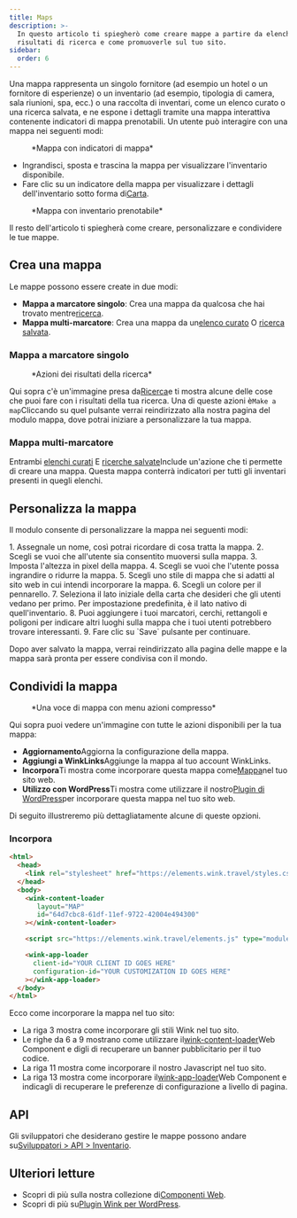 ```yaml
---
title: Maps
description: >-
  In questo articolo ti spiegherò come creare mappe a partire da elenchi e
  risultati di ricerca e come promuoverle sul tuo sito.
sidebar:
  order: 6
---
```


Una mappa rappresenta un singolo fornitore (ad esempio un hotel o un fornitore di esperienze) o un inventario (ad esempio, tipologia di camera, sala riunioni, spa, ecc.) o una raccolta di inventari, come un elenco curato o una ricerca salvata, e ne espone i dettagli tramite una mappa interattiva contenente indicatori di mappa prenotabili. Un utente può interagire con una mappa nei seguenti modi:

<figure>
  <CloudinaryImage width="700" height="393" resize="scale" quality="best" alt="Mappa con marcatori" src="academy/map-example" errorImage="noimage_opaque_nyrtl0.png" />

  <figcaption>*Mappa con indicatori di mappa*</figcaption>
</figure>


* Ingrandisci, sposta e trascina la mappa per visualizzare l'inventario disponibile.
* Fare clic su un indicatore della mappa per visualizzare i dettagli dell'inventario sotto forma di[Carta](/studio/cards).

<figure>
  <CloudinaryImage width="700" height="568" resize="scale" quality="best" alt="Mappa con carta aperta" src="academy/map-example-card" errorImage="noimage_opaque_nyrtl0.png" />

  <figcaption>*Mappa con inventario prenotabile*</figcaption>
</figure>


Il resto dell'articolo ti spiegherà come creare, personalizzare e condividere le tue mappe.

## Crea una mappa

Le mappe possono essere create in due modi:

* **Mappa a marcatore singolo**: Crea una mappa da qualcosa che hai trovato mentre[ricerca](/studio/search).
* **Mappa multi-marcatore**: Crea una mappa da un[elenco curato](/studio/curated-lists) O [ricerca salvata](/studio/saved-searches).

### Mappa a marcatore singolo

<figure>
  <CloudinaryImage width="350" height="238" resize="scale" quality="best" alt="Azioni" src="academy/inventory-actions" errorImage="noimage_opaque_nyrtl0.png" />

  <figcaption>*Azioni dei risultati della ricerca*</figcaption>
</figure>


Qui sopra c'è un'immagine presa da[Ricerca](/studio/search)e ti mostra alcune delle cose che puoi fare con i risultati della tua ricerca. Una di queste azioni è`Make a map`Cliccando su quel pulsante verrai reindirizzato alla nostra pagina del modulo mappa, dove potrai iniziare a personalizzare la tua mappa.

### Mappa multi-marcatore

Entrambi [elenchi curati](/studio/curated-lists#list-actions) E [ricerche salvate](/studio/saved-searches#list-actions)Include un'azione che ti permette di creare una mappa. Questa mappa conterrà indicatori per tutti gli inventari presenti in quegli elenchi.

## Personalizza la mappa

Il modulo consente di personalizzare la mappa nei seguenti modi:

<Steps>
  1. Assegnale un nome, così potrai ricordare di cosa tratta la mappa.
  2. Scegli se vuoi che all'utente sia consentito muoversi sulla mappa.
  3. Imposta l'altezza in pixel della mappa.
  4. Scegli se vuoi che l'utente possa ingrandire o ridurre la mappa.
  5. Scegli uno stile di mappa che si adatti al sito web in cui intendi incorporare la mappa.
  6. Scegli un colore per il pennarello.
  7. Seleziona il lato iniziale della carta che desideri che gli utenti vedano per primo. Per impostazione predefinita, è il lato nativo di quell'inventario.
  8. Puoi aggiungere i tuoi marcatori, cerchi, rettangoli e poligoni per indicare altri luoghi sulla mappa che i tuoi utenti potrebbero trovare interessanti.
  9. Fare clic su `Save` pulsante per continuare.
</Steps>


Dopo aver salvato la mappa, verrai reindirizzato alla pagina delle mappe e la mappa sarà pronta per essere condivisa con il mondo.

## Condividi la mappa

<figure>
  <CloudinaryImage width="350" height="946" resize="scale" quality="best" alt="Mappa" src="academy/map" errorImage="noimage_opaque_nyrtl0.png" />

  <figcaption>*Una voce di mappa con menu azioni compresso*</figcaption>
</figure>


Qui sopra puoi vedere un'immagine con tutte le azioni disponibili per la tua mappa:

* **Aggiornamento**Aggiorna la configurazione della mappa.
* **Aggiungi a WinkLinks**Aggiunge la mappa al tuo account WinkLinks.
* **Incorpora**Ti mostra come incorporare questa mappa come[Mappa](/developers/web-components/#content-loader)nel tuo sito web.
* **Utilizzo con WordPress**Ti mostra come utilizzare il nostro[Plugin di WordPress](/developers/wordpress)per incorporare questa mappa nel tuo sito web.

Di seguito illustreremo più dettagliatamente alcune di queste opzioni.

### Incorpora

```html {3, 6-9, 11, 13-16}
<html>
  <head>
    <link rel="stylesheet" href="https://elements.wink.travel/styles.css"></link>
  </head>
  <body>
    <wink-content-loader
       layout="MAP"
       id="64d7cbc8-61df-11ef-9722-42004e494300"
    ></wink-content-loader>

    <script src="https://elements.wink.travel/elements.js" type="module" defer></script>

    <wink-app-loader
      client-id="YOUR CLIENT ID GOES HERE"
      configuration-id="YOUR CUSTOMIZATION ID GOES HERE"
    ></wink-app-loader>
  </body>
</html>
```

Ecco come incorporare la mappa nel tuo sito:

* La riga 3 mostra come incorporare gli stili Wink nel tuo sito.
* Le righe da 6 a 9 mostrano come utilizzare il[wink-content-loader](/developers/web-components/#content-loader)Web Component e digli di recuperare un banner pubblicitario per il tuo codice.
* La riga 11 mostra come incorporare il nostro Javascript nel tuo sito.
* La riga 13 mostra come incorporare il[wink-app-loader](/developers/web-components/#application-loader)Web Component e indicagli di recuperare le preferenze di configurazione a livello di pagina.

## API

Gli sviluppatori che desiderano gestire le mappe possono andare su[Sviluppatori > API > Inventario](/developers/apis/#inventory-api).

## Ulteriori letture

* Scopri di più sulla nostra collezione di[Componenti Web](/developers/web-components).
* Scopri di più su[Plugin Wink per WordPress](/developers/wordpress).

